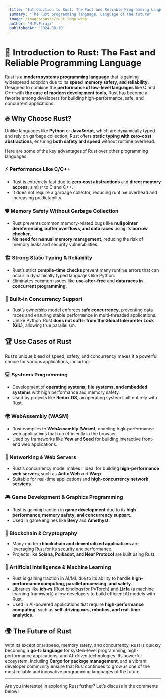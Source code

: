 ```yaml
---
  title: "Introduction to Rust: The Fast and Reliable Programming Language"
  summary: "The Rust programming language, Language of the future"
  image: /images/posts/rust-logo.webp
  author: 'M.M.Faraji'
  publishedAt: '2024-08-10'
---
```


# 🚀 Introduction to Rust: The Fast and Reliable Programming Language

Rust is a **modern systems programming language** that is gaining widespread
adoption due to its **speed, memory safety, and reliability**. Designed to
combine the **performance of low-level languages** like C and C++ with **the
ease of modern development tools**, Rust has become a favorite among developers
for building high-performance, safe, and concurrent applications.

## 🔥 Why Choose Rust?

Unlike languages like **Python** or **JavaScript**, which are dynamically typed
and rely on garbage collection, Rust offers **static typing with zero-cost
abstractions**, ensuring **both safety and speed** without runtime overhead.

Here are some of the key advantages of Rust over other programming languages:

### ⚡ Performance Like C/C++

- Rust is extremely fast due to **zero-cost abstractions** and **direct memory
  access**, similar to C and C++.
- It does not require a garbage collector, reducing runtime overhead and
  increasing predictability.

### 🛡️ Memory Safety Without Garbage Collection

- Rust prevents common memory-related bugs like **null pointer dereferencing,
  buffer overflows, and data races** using its **borrow checker**.
- **No need for manual memory management**, reducing the risk of memory leaks
  and security vulnerabilities.

### 🏗️ Strong Static Typing & Reliability

- Rust’s strict **compile-time checks** prevent many runtime errors that can
  occur in dynamically typed languages like Python.
- Eliminates common issues like **use-after-free** and **data races in
  concurrent programming**.

### 🧵 Built-in Concurrency Support

- Rust’s ownership model enforces **safe concurrency**, preventing data races
  and ensuring stable performance in multi-threaded applications.
- Unlike Python, Rust **does not suffer from the Global Interpreter Lock
  (GIL)**, allowing true parallelism.

## 🏆 Use Cases of Rust

Rust’s unique blend of speed, safety, and concurrency makes it a powerful choice
for various applications, including:

### 💻 Systems Programming

- Development of **operating systems, file systems, and embedded systems** with
  high performance and memory safety.
- Used by projects like **Redox OS**, an operating system built entirely with
  Rust.

### 🌍 WebAssembly (WASM)

- Rust compiles to **WebAssembly (Wasm)**, enabling high-performance web
  applications that run efficiently in the browser.
- Used by frameworks like **Yew** and **Seed** for building interactive
  front-end web applications.

### 📡 Networking & Web Servers

- Rust’s concurrency model makes it ideal for building **high-performance web
  servers**, such as **Actix Web** and **Warp**.
- Suitable for real-time applications and **high-concurrency network services**.

### 🎮 Game Development & Graphics Programming

- Rust is gaining traction in **game development** due to its **high
  performance, memory safety, and concurrency support**.
- Used in game engines like **Bevy** and **Amethyst**.

### 🔗 Blockchain & Cryptography

- Many modern **blockchain and decentralized applications** are leveraging Rust
  for its security and performance.
- Projects like **Solana, Polkadot, and Near Protocol** are built using Rust.

### 🤖 Artificial Intelligence & Machine Learning

- Rust is gaining traction in AI/ML due to its ability to handle
  **high-performance computing, parallel processing, and safety**.
- Libraries like **tch-rs** (Rust bindings for PyTorch) and **Linfa** (a machine
  learning framework) allow developers to build efficient AI models with Rust.
- Used in AI-powered applications that require **high-performance computing**,
  such as **self-driving cars, robotics, and real-time analytics**.

## 🌍 The Future of Rust

With its exceptional speed, memory safety, and concurrency, Rust is quickly
becoming a **go-to language** for system-level programming, high-performance
applications, and AI-driven technologies. Its powerful ecosystem, including
**Cargo for package management**, and a vibrant developer community ensure that
Rust continues to grow as one of the most reliable and innovative programming
languages of the future.

---

Are you interested in exploring Rust further? Let’s discuss in the comments
below!
